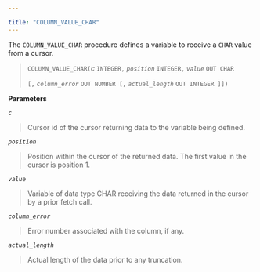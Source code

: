 ---

title: "COLUMN_VALUE_CHAR"
---

<div id="column_value_char" class="registered_link"></div>

The `COLUMN_VALUE_CHAR` procedure defines a variable to receive a `CHAR` value from a cursor.

> `COLUMN_VALUE_CHAR(`*c* `INTEGER,` *`position`* `INTEGER,` *`value`* `OUT CHAR`
>
>   `[,` *`column_error`* `OUT NUMBER [,` *`actual_length`* `OUT INTEGER ]])`

**Parameters**

*`c`*

> Cursor id of the cursor returning data to the variable being defined.

*`position`*

> Position within the cursor of the returned data. The first value in the cursor is position 1.

*`value`*

> Variable of data type CHAR receiving the data returned in the cursor by a prior fetch call.

*`column_error`*

> Error number associated with the column, if any.

*`actual_length`*

> Actual length of the data prior to any truncation.